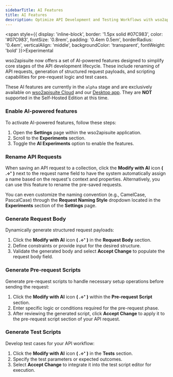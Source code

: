 ```yaml
---
sidebarTitle: AI Features 
title: AI Features
description: Optimize API Development and Testing Workflows with wso2apisuite using AI.
---
```


<span style={{ 
  display: 'inline-block', 
  border: '1.5px solid #07C983', 
  color: '#07C983', 
  fontSize: '0.8rem', 
  padding: '0.4em 0.5em', 
  borderRadius: '0.4em', 
  verticalAlign: 'middle', 
  backgroundColor: 'transparent', 
  fontWeight: 'bold' 
}}>Experimental</span>

wso2apisuite now offers a set of AI-powered features designed to simplify core stages of the API development lifecycle. These include renaming of API requests, generation of structured request payloads, and scripting capabilities for pre-request logic and test cases.

<Warning> These AI features are currently in the `alpha` stage and are exclusively available on [wso2apisuite Cloud](http://172.16.111.83:3333) and our [Desktop app](http://172.16.111.83:3333/download). They are **NOT** supported in the Self-Hosted Edition at this time. </Warning>

### Enable AI-powered features

To activate AI-powered features, follow these steps:

1. Open the **Settings** page within the wso2apisuite application.
2. Scroll to the **Experiments** section.
3. Toggle the **AI Experiments** option to enable the features.

### Rename API Requests

When saving an API request to a collection, click the **Modify with AI** icon **( .⟡⁺ )** next to the request name field to have the system automatically assign a name based on the request's context and properties. Alternatively, you can use this feature to rename the pre-saved requests.

You can even customize the naming convention (e.g., CamelCase, PascalCase) through the **Request Naming Style** dropdown located in the **Experiments** section of the **Settings** page.

### Generate Request Body

Dynamically generate structured request payloads:

1. Click the **Modify with AI** icon **( .⟡⁺ )** in the **Request Body** section.
2. Define constraints or provide input for the desired structure.
3. Validate the generated body and select **Accept Change** to populate the request body field.

### Generate Pre-request Scripts

Generate pre-request scripts to handle necessary setup operations before sending the request:

1. Click the **Modify with AI** icon **( .⟡⁺ )** within the **Pre-request Script** section.
2. Enter specific logic or conditions required for the pre-request phase.
3. After reviewing the generated script, click **Accept Change** to apply it to the pre-request script section of your API request.

### Generate Test Scripts

Develop test cases for your API workflow:

1. Click the **Modify with AI** icon **( .⟡⁺ )** in the **Tests** section.
2. Specify the test parameters or expected outcomes.
3. Select **Accept Change** to integrate it into the test script editor for execution.